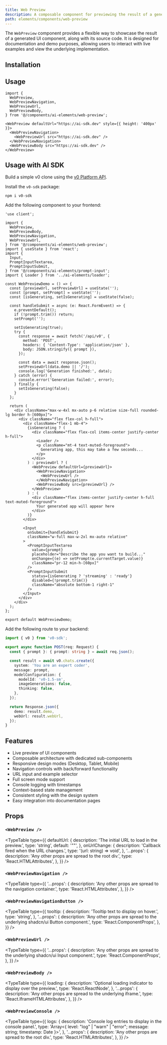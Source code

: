 ```yaml
---
title: Web Preview
description: A composable component for previewing the result of a generated UI, with support for live examples and code display.
path: elements/components/web-preview
---
```


The `WebPreview` component provides a flexible way to showcase the result of a generated UI component, along with its source code. It is designed for documentation and demo purposes, allowing users to interact with live examples and view the underlying implementation.

<Preview path="web-preview" />

## Installation

<ElementsInstaller path="web-preview" />

## Usage

```tsx
import {
  WebPreview,
  WebPreviewNavigation,
  WebPreviewUrl,
  WebPreviewBody,
} from '@/components/ai-elements/web-preview';
```

```tsx
<WebPreview defaultUrl="https://ai-sdk.dev" style={{ height: '400px' }}>
  <WebPreviewNavigation>
    <WebPreviewUrl src="https://ai-sdk.dev" />
  </WebPreviewNavigation>
  <WebPreviewBody src="https://ai-sdk.dev" />
</WebPreview>
```

## Usage with AI SDK

Build a simple v0 clone using the [v0 Platform API](https://v0.dev/docs/api/platform).

Install the `v0-sdk` package:

```package-install
npm i v0-sdk
```

Add the following component to your frontend:

```tsx filename="app/page.tsx"
'use client';

import {
  WebPreview,
  WebPreviewBody,
  WebPreviewNavigation,
  WebPreviewUrl,
} from '@/components/ai-elements/web-preview';
import { useState } from 'react';
import {
  Input,
  PromptInputTextarea,
  PromptInputSubmit,
} from '@/components/ai-elements/prompt-input';
import { Loader } from '../ai-elements/loader';

const WebPreviewDemo = () => {
  const [previewUrl, setPreviewUrl] = useState('');
  const [prompt, setPrompt] = useState('');
  const [isGenerating, setIsGenerating] = useState(false);

  const handleSubmit = async (e: React.FormEvent) => {
    e.preventDefault();
    if (!prompt.trim()) return;
    setPrompt('');

    setIsGenerating(true);
    try {
      const response = await fetch('/api/v0', {
        method: 'POST',
        headers: { 'Content-Type': 'application/json' },
        body: JSON.stringify({ prompt }),
      });

      const data = await response.json();
      setPreviewUrl(data.demo || '/');
      console.log('Generation finished:', data);
    } catch (error) {
      console.error('Generation failed:', error);
    } finally {
      setIsGenerating(false);
    }
  };

  return (
    <div className="max-w-4xl mx-auto p-6 relative size-full rounded-lg border h-[600px]">
      <div className="flex flex-col h-full">
        <div className="flex-1 mb-4">
          {isGenerating ? (
            <div className="flex flex-col items-center justify-center h-full">
              <Loader />
              <p className="mt-4 text-muted-foreground">
                Generating app, this may take a few seconds...
              </p>
            </div>
          ) : previewUrl ? (
            <WebPreview defaultUrl={previewUrl}>
              <WebPreviewNavigation>
                <WebPreviewUrl />
              </WebPreviewNavigation>
              <WebPreviewBody src={previewUrl} />
            </WebPreview>
          ) : (
            <div className="flex items-center justify-center h-full text-muted-foreground">
              Your generated app will appear here
            </div>
          )}
        </div>

        <Input
          onSubmit={handleSubmit}
          className="w-full max-w-2xl mx-auto relative"
        >
          <PromptInputTextarea
            value={prompt}
            placeholder="Describe the app you want to build..."
            onChange={(e) => setPrompt(e.currentTarget.value)}
            className="pr-12 min-h-[60px]"
          />
          <PromptInputSubmit
            status={isGenerating ? 'streaming' : 'ready'}
            disabled={!prompt.trim()}
            className="absolute bottom-1 right-1"
          />
        </Input>
      </div>
    </div>
  );
};

export default WebPreviewDemo;
```

Add the following route to your backend:

```ts filename="app/api/v0/route.ts"
import { v0 } from 'v0-sdk';

export async function POST(req: Request) {
  const { prompt }: { prompt: string } = await req.json();

  const result = await v0.chats.create({
    system: 'You are an expert coder',
    message: prompt,
    modelConfiguration: {
      modelId: 'v0-1.5-sm',
      imageGenerations: false,
      thinking: false,
    },
  });

  return Response.json({
    demo: result.demo,
    webUrl: result.webUrl,
  });
}
```

## Features

- Live preview of UI components
- Composable architecture with dedicated sub-components
- Responsive design modes (Desktop, Tablet, Mobile)
- Navigation controls with back/forward functionality
- URL input and example selector
- Full screen mode support
- Console logging with timestamps
- Context-based state management
- Consistent styling with the design system
- Easy integration into documentation pages

## Props

### `<WebPreview />`

<TypeTable
  type={{
    defaultUrl: {
      description: 'The initial URL to load in the preview.',
      type: 'string',
      default: '""',
    },
    onUrlChange: {
      description: 'Callback fired when the URL changes.',
      type: '(url: string) => void',
    },
    '...props': {
      description: 'Any other props are spread to the root div.',
      type: 'React.HTMLAttributes<HTMLDivElement>',
    },
  }}
/>

### `<WebPreviewNavigation />`

<TypeTable
  type={{
    '...props': {
      description: 'Any other props are spread to the navigation container.',
      type: 'React.HTMLAttributes<HTMLDivElement>',
    },
  }}
/>

### `<WebPreviewNavigationButton />`

<TypeTable
  type={{
    tooltip: {
      description: 'Tooltip text to display on hover.',
      type: 'string',
    },
    '...props': {
      description: 'Any other props are spread to the underlying shadcn/ui Button component.',
      type: 'React.ComponentProps<typeof Button>',
    },
  }}
/>

### `<WebPreviewUrl />`

<TypeTable
  type={{
    '...props': {
      description: 'Any other props are spread to the underlying shadcn/ui Input component.',
      type: 'React.ComponentProps<typeof Input>',
    },
  }}
/>

### `<WebPreviewBody />`

<TypeTable
  type={{
    loading: {
      description: 'Optional loading indicator to display over the preview.',
      type: 'React.ReactNode',
    },
    '...props': {
      description: 'Any other props are spread to the underlying iframe.',
      type: 'React.IframeHTMLAttributes<HTMLIFrameElement>',
    },
  }}
/>

### `<WebPreviewConsole />`

<TypeTable
  type={{
    logs: {
      description: 'Console log entries to display in the console panel.',
      type: 'Array<{ level: "log" | "warn" | "error"; message: string; timestamp: Date }>',
    },
    '...props': {
      description: 'Any other props are spread to the root div.',
      type: 'React.HTMLAttributes<HTMLDivElement>',
    },
  }}
/>
